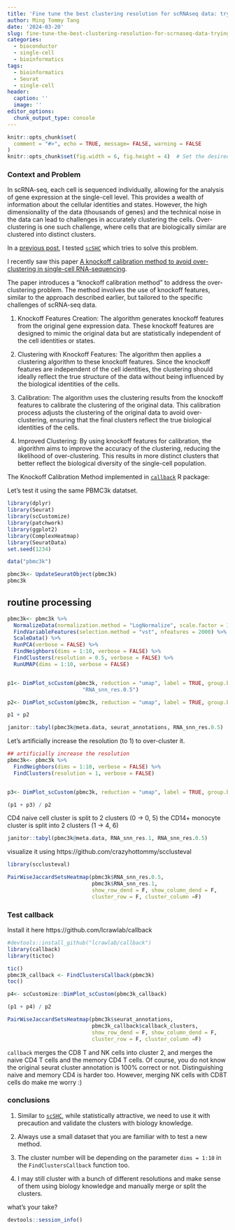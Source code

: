 ```yaml
---
title: 'Fine tune the best clustering resolution for scRNAseq data: trying out callback'
author: Ming Tommy Tang
date: '2024-03-20'
slug: fine-tune-the-best-clustering-resolution-for-scrnaseq-data-trying-out-callback
categories:
  - bioconductor
  - single-cell
  - bioinformatics
tags:
  - bioinformatics
  - Seurat
  - single-cell
header:
  caption: ''
  image: ''
editor_options: 
  chunk_output_type: console
---
```


```r
knitr::opts_chunk$set(
  comment = "#>", echo = TRUE, message= FALSE, warning = FALSE
)
knitr::opts_chunk$set(fig.width = 6, fig.height = 4)  # Set the desired width and height
```


### Context and Problem

In scRNA-seq, each cell is sequenced individually, allowing for the analysis of gene expression at the single-cell level. This provides a wealth of information about the cellular identities and states. However, the high dimensionality of the data (thousands of genes) and the technical noise in the data can lead to challenges in accurately clustering the cells. Over-clustering is one such challenge, where cells that are biologically similar are clustered into distinct clusters.

In a [previous post](https://divingintogeneticsandgenomics.com/post/scrnaseq-clustering-significant-test-an-unsolvable-problem/), I tested [`scSHC`](https://github.com/igrabski/sc-SHC) which tries to solve this problem.

I recently saw this paper [A knockoff calibration method to avoid over-clustering in single-cell RNA-sequencing](https://www.biorxiv.org/content/10.1101/2024.03.08.584180v1.full). 

The paper introduces a "knockoff calibration method" to address the over-clustering problem. The method involves the use of knockoff features, similar to the approach described earlier, but tailored to the specific challenges of scRNA-seq data. 

1. Knockoff Features Creation: The algorithm generates knockoff features from the original gene expression data. These knockoff features are designed to mimic the original data but are statistically independent of the cell identities or states.

2. Clustering with Knockoff Features: The algorithm then applies a clustering algorithm to these knockoff features. Since the knockoff features are independent of the cell identities, the clustering should ideally reflect the true structure of the data without being influenced by the biological identities of the cells.

3. Calibration: The algorithm uses the clustering results from the knockoff features to calibrate the clustering of the original data. This calibration process adjusts the clustering of the original data to avoid over-clustering, ensuring that the final clusters reflect the true biological identities of the cells.

4. Improved Clustering: By using knockoff features for calibration, the algorithm aims to improve the accuracy of the clustering, reducing the likelihood of over-clustering. This results in more distinct clusters that better reflect the biological diversity of the single-cell population.

The Knockoff Calibration Method implemented in [`callback`](https://github.com/lcrawlab/callback) R package:

Let's test it using the same PBMC3k datatset.

```r
library(dplyr)
library(Seurat)
library(scCustomize)
library(patchwork)
library(ggplot2)
library(ComplexHeatmap)
library(SeuratData)
set.seed(1234)
```


```r
data("pbmc3k")

pbmc3k<- UpdateSeuratObject(pbmc3k)
pbmc3k
```

## routine processing

```r
pbmc3k<- pbmc3k %>% 
  NormalizeData(normalization.method = "LogNormalize", scale.factor = 10000) %>%
  FindVariableFeatures(selection.method = "vst", nfeatures = 2000) %>%
  ScaleData() %>%
  RunPCA(verbose = FALSE) %>%
  FindNeighbors(dims = 1:10, verbose = FALSE) %>%
  FindClusters(resolution = 0.5, verbose = FALSE) %>%
  RunUMAP(dims = 1:10, verbose = FALSE)


p1<- DimPlot_scCustom(pbmc3k, reduction = "umap", label = TRUE, group.by = 
                        "RNA_snn_res.0.5")

p2<- DimPlot_scCustom(pbmc3k, reduction = "umap", label = TRUE, group.by = "seurat_annotations", label.size = 3)

p1 + p2

janitor::tabyl(pbmc3k@meta.data, seurat_annotations, RNA_snn_res.0.5)
```

Let's artificially increase the resolution (to 1) to over-cluster it.

```r
## artificially increase the resolution
pbmc3k<- pbmc3k %>%
  FindNeighbors(dims = 1:10, verbose = FALSE) %>%
  FindClusters(resolution = 1, verbose = FALSE) 


p3<- DimPlot_scCustom(pbmc3k, reduction = "umap", label = TRUE, group.by = "RNA_snn_res.1")

(p1 + p3) / p2
```

CD4 naive cell cluster is split to 2 clusters (0 -> 0, 5)
the CD14+ monocyte cluster is split into 2 clusters (1 -> 4, 6)

```r
janitor::tabyl(pbmc3k@meta.data, RNA_snn_res.1, RNA_snn_res.0.5) 
```

visualize it using https://github.com/crazyhottommy/scclusteval

```r
library(scclusteval)

PairWiseJaccardSetsHeatmap(pbmc3k$RNA_snn_res.0.5,
                           pbmc3k$RNA_snn_res.1,
                           show_row_dend = F, show_column_dend = F,
                           cluster_row = F, cluster_column =F)
```

### Test callback

Install it here https://github.com/lcrawlab/callback


```r
#devtools::install_github("lcrawlab/callback")
library(callback)
library(tictoc)

tic()
pbmc3k_callback <- FindClustersCallback(pbmc3k)
toc()

p4<- scCustomize::DimPlot_scCustom(pbmc3k_callback)

(p1 + p4) / p2
```

```r

PairWiseJaccardSetsHeatmap(pbmc3k$seurat_annotations,
                           pbmc3k_callback$callback_clusters,
                           show_row_dend = F, show_column_dend = F,
                           cluster_row = F, cluster_column =F)
```

`callback` merges the CD8 T and NK cells into cluster 2, and merges the
naive CD4 T cells and the memory CD4 T cells. Of course, you do not know the
original seurat cluster annotation is 100% correct or not. Distinguishing naive
and memory CD4 is harder too. However, merging NK cells with CD8T cells do make me worry :)

### conclusions

1. Similar to [`scSHC`](https://github.com/igrabski/sc-SHC), while statistically attractive, we need to use it with precaution and validate the clusters with biology knowledge.

2. Always use a small dataset that you are familiar with to test a new method.

3. The cluster number will be depending on the parameter `dims = 1:10` in the `FindClustersCallback` function too. 

3. I may still cluster with a bunch of different resolutions and make sense of
them using biology knowledge and manually merge or split the clusters.

what's your take?

```r
devtools::session_info()
```

